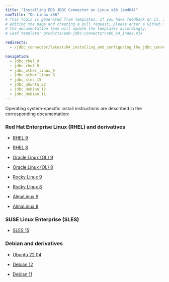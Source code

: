 ```yaml
---
title: "Installing EDB JDBC Connector on Linux x86 (amd64)"
navTitle: "On Linux x86"
# This topic is generated from templates. If you have feedback on it, instead of
# editing the page and creating a pull request, please enter a GitHub issue and
# the documentation team will update the templates accordingly.
# Leaf template: products/edb-jdbc-connector/x86_64_index.njk

redirects:
  - /jdbc_connector/latest/04_installing_and_configuring_the_jdbc_connector/01_installing_the_connector_with_an_rpm_package/x86_amd64/

navigation:
  - jdbc_rhel_9
  - jdbc_rhel_8
  - jdbc_other_linux_9
  - jdbc_other_linux_8
  - jdbc_sles_15
  - jdbc_ubuntu_22
  - jdbc_debian_12
  - jdbc_debian_11
---
```


Operating system-specific install instructions are described in the corresponding documentation:

### Red Hat Enterprise Linux (RHEL) and derivatives

- [RHEL 9](jdbc_rhel_9)

- [RHEL 8](jdbc_rhel_8)

- [Oracle Linux (OL) 9](jdbc_rhel_9)

- [Oracle Linux (OL) 8](jdbc_rhel_8)

- [Rocky Linux 9](jdbc_other_linux_9)

- [Rocky Linux 8](jdbc_other_linux_8)

- [AlmaLinux 9](jdbc_other_linux_9)

- [AlmaLinux 8](jdbc_other_linux_8)

### SUSE Linux Enterprise (SLES)

- [SLES 15](jdbc_sles_15)

### Debian and derivatives

- [Ubuntu 22.04](jdbc_ubuntu_22)

- [Debian 12](jdbc_debian_12)

- [Debian 11](jdbc_debian_11)
